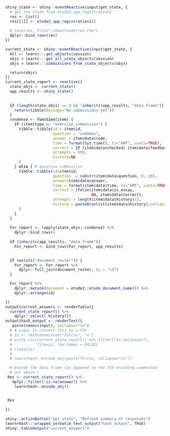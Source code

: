 ```r
shiny_state <- shiny::eventReactive(input$get_state, {
  # get the state from etude2_app_registration1
  res <- list()
  res[[1]] <- etude2_app_registration1()
  
  # save(res, file="~/Downloads/res.rda")
  dplyr::bind_rows(res)
})

current_state <- shiny::eventReactive(input$get_state, {
  All <- learnr:::get_objects(session)
  objs = learnr:::get_all_state_objects(session)
  objs = learnr:::submissions_from_state_objects(objs)

  return(objs)
})
current_state_report <- reactive({
  state_objs <- current_state()
  app_results <- shiny_state()
  
  
  if (length(state_objs) == 0 && !inherits(app_results, "data.frame")) { 
    return(tibble(message="No submissions yet"))
  }
  condense <- function(item) {
    if (item$type == "exercise_submission") {
      tibble::tibble(id = item$id,
                     question = "codebox",
                     answer = item$data$code,
                     time = format(Sys.time(), tz="GMT", usetz=TRUE),
                     correct = if (item$data$checked) item$data$feedback$correct else FALSE,
                     attempts = 999,
                     history=NA
      )
    } else { # question submission
      tibble::tibble(id=item$id,
                     question  = substr(item$data$question, 0, 20),
                     answer=item$data$answer,
                     time = format(item$data$time, tz="GMT", usetz=TRUE),
                     correct = ifelse(item$data$is_essay,
                                      NA, item$data$correct),
                     attempts = length(item$data$history)/2,
                     history = paste0(unlist(item$data$history),collapse=":::")
      )
    }
  }
  
  For_report <- lapply(state_objs, condense) %>%
    dplyr::bind_rows()
  
  if (inherits(app_results, "data.frame"))
    For_report <- bind_rows(For_report, app_results)
 

  if (exists("document_roster")) {
    For_report <- For_report %>%
      dplyr::full_join(document_roster, by = "id")
  }

  For_report %>%
    dplyr::mutate(document = etude2::etude_document_name()) %>%
    dplyr::arrange(id)

})
output$current_answers <- renderTable({
  current_state_report() %>%
    dplyr::select(-history)})
output$hash_output <- renderText({
   paste(names(input), collapse="\n")
  # # Logic to convert this to a CSV
  # zz <- textConnection("forcsv", "w")
  # write.csv(current_state_report() %>% filter(!is.na(answer)),
  #           file=zz, row.names = FALSE)
  # close(zz)
  #
  # learnrhash::encode_obj(paste(forcsv, collapse="\n"))

  # Encode the data frame (as opposed to the CSV encoding commented
  # out above.)
 Res <- current_state_report() %>% 
   dplyr::filter(!is.na(answer)) %>%
    learnrhash::encode_obj()
 

 Res
 
})
```

```r
shiny::actionButton("get_state", "Refresh summary of responses")
learnrhash:::wrapped_verbatim_text_output("hash_output", TRUE)
shiny::tableOutput("current_answers")
```

